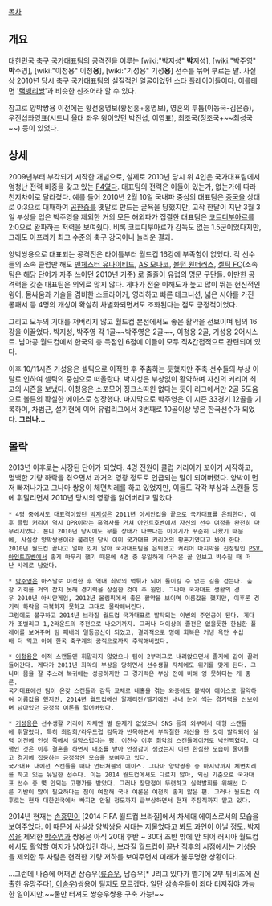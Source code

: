 [[목차]]

== 개요 ==
[[대한민국 축구 국가대표팀]]의 공격진을 이루는 [wiki:"박지성" '''박'''지성], [wiki:"박주영" '''박'''주영], [wiki:"이청용" 이청'''용'''], [wiki:"기성용" 기성'''용'''] 선수를 묶어 부르는 말. 사실상 2010년 당시 축구 국가대표팀의 실질적인 얼굴이었던 스타 플레이어들이다. 이를테면 '[[택뱅리쌍]]'과 비슷한 신조어라 할 수 있다.

참고로 양박쌍용 이전에는 황선홍명보(황선홍+홍명보), 영혼의 투톱(이동국-김은중), 우진섭좌영표(시드니 올대 좌우 윙이었던 박진섭, 이영표), 최조국(정조국+~~최성국~~) 등이 있었다.

== 상세 ==
2009년부터 부각되기 시작한 개념으로, 실제로 2010년 당시 위 4인은 국가대표팀에서 엄청난 전력 비중을 갖고 있는 [[F4]]였다. 대표팀의 전력은 이들이 있는가, 없는가에 따라 천지차이로 달라졌다. 예를 들어 2010년 2월 10일 국내파 중심의 대표팀은 [[중국]]을 상대로 0:3으로 대패하여 [[공한증]]를 옛말로 만드는 굴욕을 당했지만, 고작 한달이 지난 3월 3일 부상을 입은 박주영을 제외한 거의 모든 해외파가 집결한 대표팀은 [[코트디부아르]]를 2:0으로 완파하는 저력을 보여줬다. 비록 코트디부아르가 감독도 없는 1.5군이었다지만, 그래도 아프리카 최고 수준의 축구 강국이니 놀라운 결과.

양박쌍용으로 대표되는 공격진은 타이틀부터 월드컵 16강에 부족함이 없었다. 각 선수들의 소속 클럽만 해도 [[맨체스터 유나이티드]], [[AS 모나코]], [[볼턴 원더러스]], [[셀틱 FC]](소속팀은 해당 단어가 자주 쓰이던 2010년 기준) 로 줄줄이 유럽의 명문 구단들. 이만한 공격력을 갖춘 대표팀은 의외로 많지 않다. 게다가 전술 이해도가 높고 많이 뛰는 헌신적인 윙어, 몸싸움과 기술을 겸비한 스트라이커, 영리하고 빠른 테크니션, 넓은 시야를 가진 롱패서 등 4명의 개성이 확실히 차별화되면서도 조화된다는 점도 긍정적이었다.

그리고 모두의 기대를 저버리지 않고 월드컵 본선에서도 좋은 활약을 선보이며 팀의 16강을 이끌었다. 박지성, 박주영 각 1골~~박주영은 2골~~, 이청용 2골, 기성용 2어시스트. 남아공 월드컵에서 한국의 총 득점인 6점에 이들이 모두 직&간접적으로 관련되어 있다.

이후 10/11시즌 기성용은 셀틱으로 이적한 후 주춤하는 듯했지만 주축 선수들의 부상 이탈로 인하여 셀틱의 중심으로 떠올랐다. 박지성은 부상없이 활약하며 자신의 커리어 최고의 시즌을 보냈다. 이청용은 소포모어 징크스따윈 없다는 듯이 리그에서만 2골 5도움으로 볼튼의 확실한 에이스로 성장했다. 마지막으로 박주영은 이 시즌 33경기 12골을 기록하며, 차범근, 설기현에 이어 유럽리그에서 3번째로 10골이상 넣은 한국선수가 되었다. '''그러나...'''

== 몰락 ==
2013년 이후로는 사장된 단어가 되었다. 4명 전원이 클럽 커리어가 꼬이기 시작하고, 명백한 기량 하락을 겪으면서 과거의 영광 정도로 언급되는 말이 되어버렸다. 양박이 먼저 빠져나가고 그나마 쌍용이 체면치레를 하고 있었지만, 이들도 각각 부상과 스캔들 등에 휘말리면서 2010년 당시의 영광을 잃어버리고 말았다.

 * 4명 중에서도 대표격이었던 [[박지성]]은 2011년 아시안컵을 끝으로 국가대표를 은퇴한다. 이후 클럽 커리어 역시 QPR이라는 흑역사를 거쳐 아인트호벤에서 자신의 선수 여정을 완전히 마무리지었다. 본디 2010년 당시에도 무릎 상태가 나쁘다는 이야기가 꾸준히 나왔기 때문에, 사실상 양박쌍용이라 불리던 당시 이미 국가대표 커리어의 황혼기였다고 봐야 한다.
 2010년 월드컵 끝나고 얼마 있지 않아 국가대표팀을 은퇴했고 커리어 마지막을 친정팀인 [[PSV 아인트호벤]]에서 좋게 마무리 했기 때문에 4명 중 유일하게 더러운 꼴 안보고 박수칠 때 떠난 사례로 남았다.

 * [[박주영]]은 아스날로 이적한 후 역대 최악의 먹튀가 되어 돌이킬 수 없는 길을 걷는다. 출장 기회를 거의 잡지 못해 경기력을 상실한 것이 주 원인. 그나마 국가대표 생활의 경우 2010년 아시안게임, 2012년 올림픽에서 좋은 활약을 보이며 이름값을 했지만, 이후론 경기력 하락을 극복하지 못하고 그대로 몰락해버린다. 
 그럼에도 불구하고 2014년 브라질 월드컵 국가대표로 발탁되는 이변의 주인공이 된다. 게다가 조별리그 1,2라운드의 주전으로 나오기까지. 그러나 더이상의 졸전은 없을듯한 한심한 플레이를 보여주며 팀 패배의 일등공신이 되었고, 결과적으로 명예 회복은 커녕 욕만 수십배 더 먹고 아예 한국 축구계의 공적으로까지 추락해버렸다.

 * [[이청용]]은 이적 스캔들엔 휘말리지 않았으나 팀이 2부리그로 내려앉으면서 졸지에 같이 끌려들어간다. 게다가 2011년 최악의 부상을 당하면서 선수생활 자체에도 위기를 맞게 된다. 그나마 몸을 잘 추스려 복귀에는 성공하지만 그 경기력은 부상 전에 비해 영 못하다는 게 중론. 
 국가대표에선 팀이 온갖 스캔들과 감독 교체로 내홍을 겪는 와중에도 붙박이 에이스로 활약하여 이름값을 했지만, 2014년 월드컵에선 알제리전/벨기에전 내내 눈이 썩는 경기력을 선보이며 남아있던 긍정적 여론을 잃어버렸다.

 * [[기성용]]은 선수생활 커리어 자체엔 별 문제가 없었으나 SNS 등의 외부에서 대형 스캔들에 휘말렸다. 특히 최강희/라우드럽 감독과 반목하면서 부적절한 처신을 한 것이 발각되어 실력 이전에 인성 쪽에서 실망스럽다는 평. 이천수 이후 최악의 스캔들메이커로 낙인찍혔다. 다행인 것은 이후 결혼을 하면서 내조를 받아 안정감이 생겼는지 이런 한심한 모습이 줄어들고 경기에 집중하는 긍정적인 모습을 보여주고 있다.
 국가대표 내에선 스캔들을 떠나 언터쳐블의 에이스. 그나마 양박쌍용 중 마지막까지 체면치레를 하고 있는 유일한 선수다. 이는 2014 월드컵에서도 다르지 않아, 외신 기준으로 국가대표 선수 중 몇 안되는 고평가를 받았다. 그러나 장단점이 뚜렷하고 실력발휘를 위해선 다른 기반이 많이 필요하다는 점이 여전해 국내 여론은 여전히 좋지 않은 편. 그러나 월드컵 이후로는 현재 대한민국에서 빠지면 안될 정도까지 급부상하면서 현재 주장직까지 맡고 있다.

2014년 현재는 [[손흥민]]이 [2014 FIFA 월드컵 브라질]에서 차세대 에이스로서의 모습을 보여주었다. 이 때문에 사실상 양박쌍용 시대는 저물었다고 봐도 과언이 아닐 정도. [[박지성]]을 제외한 [[박주영]]과 쌍용은 아직 20대 후반 ~ 30대 초반 밖에 안 되어 러시아 월드컵에서도 활약할 여지가 남아있긴 하나, 브라질 월드컵이 끝난 직후의 시점에서는 기성용을 제외한 두 사람은 현격한 기량 저하를 보여주면서 미래가 불투명한 상황이다.

...그런데 나중에 어쩌면 삼승우([[류승우]], 남승우[* J리그 있다가 벨기에 2부 튀비즈에 진출한 유망주다], [[이승우]])쌍용이 될지도 모르겠다. 일단 삼승우들이 죄다 터져줘야 가능한 일이지만.~~둘만 터져도 쌍승우쌍용 구축 가능!~~
